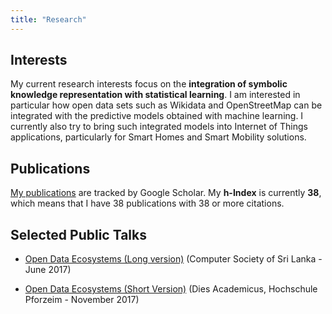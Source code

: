 ```yaml
---
title: "Research"
---
```


## Interests
My current research interests focus on the **integration of symbolic knowledge representation with statistical learning**. I am interested in particular how open data sets such as Wikidata and OpenStreetMap can be integrated with the predictive models obtained with machine learning. I currently also try to bring such integrated models into Internet of Things applications, particularly for Smart Homes and Smart Mobility solutions.

## Publications
[My publications](https://scholar.google.de/citations?user=Hc4nZ4MAAAAJ&hl=de) are tracked by Google Scholar. My **h-Index** is currently **38**, which means that I have 38 publications with 38 or more citations.

##  Selected Public Talks

* [Open Data Ecosystems (Long version)](./talks/2017_Open%20Data%20Ecosystem/Presentation.html) 
(Computer Society of Sri Lanka - June 2017)

* [Open Data Ecosystems (Short Version)](./talks/2017_ODE_Short/Presentation.html#/) 
(Dies Academicus, Hochschule Pforzeim - November 2017)
